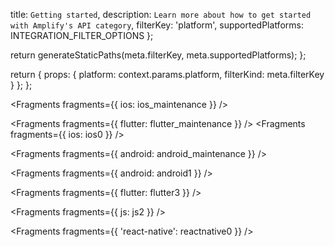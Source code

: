   title: `Getting started`,
  description: `Learn more about how to get started with Amplify's API category`,
  filterKey: 'platform',
  supportedPlatforms: INTEGRATION_FILTER_OPTIONS
};



  return generateStaticPaths(meta.filterKey, meta.supportedPlatforms);
};

  return {
    props: {
      platform: context.params.platform,
      filterKind: meta.filterKey
    }
  };
};


<Fragments fragments={{ ios: ios_maintenance }} />



<Fragments fragments={{ flutter: flutter_maintenance }} />
<Fragments fragments={{ ios: ios0 }} />


<Fragments fragments={{ android: android_maintenance }} />


<Fragments fragments={{ android: android1 }} />


<Fragments fragments={{ flutter: flutter3 }} />


<Fragments fragments={{ js: js2 }} />


<Fragments fragments={{ 'react-native': reactnative0 }} />
